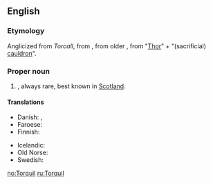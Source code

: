 ==English==

===Etymology===
Anglicized from {{etyl|gd|en}} ''Torcall'', from {{etyl|non|en}} {{m|non|Þorkell}}, from older {{m|non|Þorketill}}, from {{m|non|Þórr}} "[[Thor]]" + {{m|non|ketill}} "(sacrificial) [[cauldron]]".

===Proper noun===
{{en-proper noun}}

# {{lb|en|British}} {{given name|male|from=Scottish Gaelic}}, always rare, best known in [[Scotland]].

====Translations====
{{trans-top|Male given name from Old Norse}}
* Danish: {{t|da|Thorkild}}, {{t|da|Toke}}
* Faroese: {{t|fo|Torkil|m}}
* Finnish: {{t+|fi|Tuukka}}
{{trans-mid}}
* Icelandic: {{t+|is|Þorkell}}
* Old Norse: {{t|non|Þorkell}}
* Swedish: {{t+|sv|Torkel}}
{{trans-bottom}}

[[no:Torquil]]
[[ru:Torquil]]